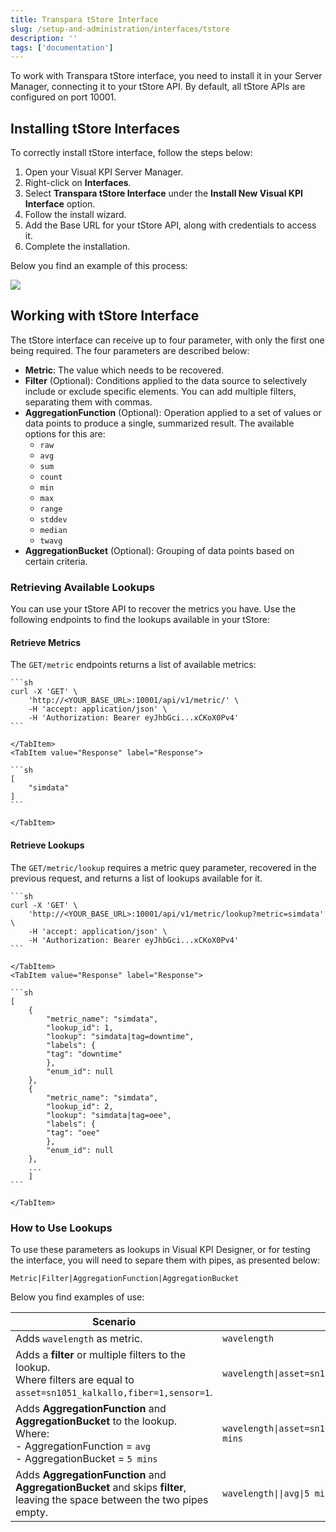 ```yaml
---
title: Transpara tStore Interface
slug: /setup-and-administration/interfaces/tstore
description: ''
tags: ['documentation']
---
```


To work with Transpara tStore interface, you need to install it in your Server Manager, connecting it to your tStore API. By default, all tStore APIs are configured on port 10001.

## Installing tStore Interfaces

To correctly install tStore interface, follow the steps below:

1. Open your Visual KPI Server Manager.
2. Right-click on **Interfaces**.
3. Select **Transpara tStore Interface** under the **Install New Visual KPI Interface** option.
4. Follow the install wizard.
5. Add the Base URL for your tStore API, along with credentials to access it.
6. Complete the installation.

Below you find an example of this process:

<Image src="media/setup-and-administration/interfaces/working-with-interfaces/tstore/tstore-install.gif"/>

## Working with tStore Interface

The tStore interface can receive up to four parameter, with only the first one being required. The four parameters are described below:

- **Metric**: The value which needs to be recovered.
- **Filter** (Optional): Conditions applied to the data source to selectively include or exclude specific elements. You can add multiple filters, separating them with commas.
- **AggregationFunction** (Optional): Operation applied to a set of values or data points to produce a single, summarized result. The available options for this are:
    - `raw`
    - `avg`
    - `sum`
    - `count`
    - `min`
    - `max`
    - `range`
    - `stddev`
    - `median`
    - `twavg`
- **AggregationBucket** (Optional): Grouping of data points based on certain criteria.

### Retrieving Available Lookups

You can use your tStore API to recover the metrics you have. Use the following endpoints to find the lookups available in your tStore:

#### Retrieve Metrics

The `GET/metric` endpoints returns a list of available metrics:

<Tabs>
    <TabItem value="Request" label="Request">

    ```sh
    curl -X 'GET' \
        'http://<YOUR_BASE_URL>:10001/api/v1/metric/' \
        -H 'accept: application/json' \
        -H 'Authorization: Bearer eyJhbGci...xCKoX0Pv4'
    ```

    </TabItem>
    <TabItem value="Response" label="Response">

    ```sh
    [
        "simdata"
    ]
    ```
    
    </TabItem>
</Tabs>

#### Retrieve Lookups

The `GET/metric/lookup` requires a metric quey parameter, recovered in the previous request, and returns a list of lookups available for it.

<Tabs>
    <TabItem value="Request" label="Request">

    ```sh
    curl -X 'GET' \
        'http://<YOUR_BASE_URL>:10001/api/v1/metric/lookup?metric=simdata' \
        -H 'accept: application/json' \
        -H 'Authorization: Bearer eyJhbGci...xCKoX0Pv4'
    ```

    </TabItem>
    <TabItem value="Response" label="Response">

    ```sh
    [
        {
            "metric_name": "simdata",
            "lookup_id": 1,
            "lookup": "simdata|tag=downtime",
            "labels": {
            "tag": "downtime"
            },
            "enum_id": null
        },
        {
            "metric_name": "simdata",
            "lookup_id": 2,
            "lookup": "simdata|tag=oee",
            "labels": {
            "tag": "oee"
            },
            "enum_id": null
        },
        ...
        ]
    ```
    
    </TabItem>
</Tabs>

### How to Use Lookups

To use these parameters as lookups in Visual KPI Designer, or for testing the interface, you will need to separe them with pipes, as presented below:

```
Metric|Filter|AggregationFunction|AggregationBucket
```

Below you find examples of use:


| Scenario                                                                                                                                                | Example                                                          |
|------------------------------------------------------------------------------------------------------------------------------------------------------------|------------------------------------------------------------------|
| Adds `wavelength` as metric.                                                                                                                           | `wavelength`                                                     |
| Adds a **filter** or multiple filters to the lookup. <br/> Where filters are equal to `asset=sn1051_kalkallo,fiber=1,sensor=1`.                            | `wavelength\|asset=sn1051_kalkallo,fiber=1,sensor=1`             |
| Adds **AggregationFunction** and **AggregationBucket** to the lookup. <br/> Where: <br/> - AggregationFunction = `avg` <br/> - AggregationBucket = `5 mins`| `wavelength\|asset=sn1051_kalkallo,fiber=1,sensor=1\|avg\|5 mins`|
| Adds **AggregationFunction** and **AggregationBucket** and skips **filter**, leaving the space between the two pipes empty.                                | `wavelength\|\|avg\|5 mins`                                      |
